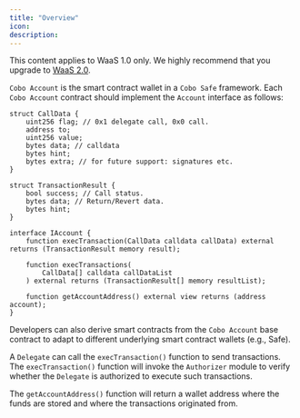 ```yaml
---
title: "Overview"
icon: 
description: 
---
```

<Note>This content applies to WaaS 1.0 only. We highly recommend that you upgrade to [WaaS 2.0](/v2/guides/overview/introduction).</Note>

`Cobo Account` is the smart contract wallet in a `Cobo Safe` framework. Each `Cobo Account` contract should implement the `Account` interface as follows:

```solidity
struct CallData {
    uint256 flag; // 0x1 delegate call, 0x0 call.
    address to;
    uint256 value;
    bytes data; // calldata
    bytes hint;
    bytes extra; // for future support: signatures etc.
}

struct TransactionResult {
    bool success; // Call status.
    bytes data; // Return/Revert data.
    bytes hint;
}

interface IAccount {
    function execTransaction(CallData calldata callData) external returns (TransactionResult memory result);

    function execTransactions(
        CallData[] calldata callDataList
    ) external returns (TransactionResult[] memory resultList);

    function getAccountAddress() external view returns (address account);
}
```

Developers can also derive smart contracts from the `Cobo Account` base contract to adapt to different underlying smart contract wallets (e.g., Safe).

A `Delegate` can call the `execTransaction()` function to send transactions. The `execTransaction()` function will invoke the `Authorizer` module to verify whether the `Delegate` is authorized to execute such transactions. 

The `getAccountAddress()` function will return a wallet address where the funds are stored and where the transactions originated from.
